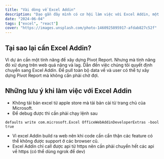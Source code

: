 ```yaml
---
title: "Vài dòng về Excel Addin"
description: "Dạo gần đây mình có cơ hội làm việc với Excel Addin, một mảng hoàn toàn mới và mình chưa bao giờ làm trước đó bao giờ. Nên mình muốn viết ra một số điều mình đã học được để sau này có thể xem lại."
date: "2024-06-04"
tags: ["excel", "react"]
cover: "https://images.unsplash.com/photo-1460925895917-afdab827c52f"
---
```



## Tại sao lại cần Excel Addin?

Vì dự án cần một tính năng để xây dựng Pivot Report. Nhưng mà tính năng đó xử dụng trên web quá nặng và lag. Dẫn đến việc chúng tôi quyết định chuyển sang Excel Addin. Để pull toàn bộ data về và user có thể tự xây dựng Pivot Report mà không cần phải chờ đợi.

## Những lưu ý khi làm việc với Excel Addin

- Không tải bản excel từ apple store mà tải bản cài từ trang chủ của Microsoft.
- Để debug được thì cần phải chạy lệnh sau 

```
defaults write com.microsoft.Excel OfficeWebAddinDeveloperExtras -bool true
```

- Vì excel Addin build ra web nên khi code cần cẩn thận các feature có thể không được support ở các browser cũ.
- Excel Addin chỉ call được api từ https nên cần phải chuyển hết các api về https (có thể dùng ngrok để dev)
